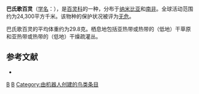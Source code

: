 {{noteTA
|G1=unit
}}
{{Speciesbox
| taxon = Certhilauda barlowi
| binomial_authority = Roberts, 1937
| status = LC | status_system = IUCN3.1
}}

'''巴氏歌百灵'''（[[学名|学名]]：{{lang|la|''Certhilauda barlowi''}}），是[[百灵科|百灵科]]的一种，分布于[[纳米比亚|纳米比亚]]和[[南非|南非]]。全球活动范围约为24,300平方千米。该物种的保护状况被评为[[无危|无危]]。

巴氏歌百灵的平均体重约为29.8克。栖息地包括亚热带或热带的（低地）干草原和亚热带或热带的（低地）干燥疏灌丛。

== 参考文献 ==
*{{cite web|url=http://www.birdlife.org/datazone/speciesfactsheet.php?id=9810&m=0|title=Certhilauda barlowi|publisher=[[国际鸟盟|BirdLife.org]]|accessdate=2011-06-27}}
{{taxonbar}}
[[Category:_1937年描述的鸟类|B]]
[[Category:百灵科|B]]
[[Category:由机器人创建的鸟类条目|Category:由机器人创建的鸟类条目]]